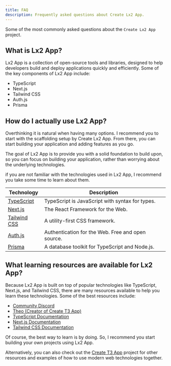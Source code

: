 ```yaml
---
title: FAQ
description: Frequently asked questions about Create Lx2 App.
---
```


Some of the most commonly asked questions about the `Create Lx2 App` project.

## What is Lx2 App?

Lx2 App is a collection of open-source tools and libraries, designed to help
developers build and deploy applications quickly and efficiently. Some of the
key components of Lx2 App include:

- TypeScript
- Next.js
- Tailwind CSS
- Auth.js
- Prisma

## How do I actually use Lx2 App?

Overthinking it is natural when having many options. I recommend you to start
with the scaffolding setup by Create Lx2 App. From there, you can start building
your application and adding features as you go.

The goal of Lx2 App is to provide you with a solid foundation to build upon, so
you can focus on building your application, rather than worrying about the
underlying technologies.

if you are not familiar with the technologies used in Lx2 App, I recommend you
take some time to learn about them.

| Technology                                    | Description                                       |
| --------------------------------------------- | ------------------------------------------------- |
| [TypeScript](https://www.typescriptlang.org/) | TypeScript is JavaScript with syntax for types.   |
| [Next.js](https://nextjs.org/)                | The React Framework for the Web.                  |
| [Tailwind CSS](https://tailwindcss.com/)      | A utility-first CSS framework.                    |
| [Auth.js](https://authjs.dev/)                | Authentication for the Web. Free and open source. |
| [Prisma](https://www.prisma.io/)              | A database toolkit for TypeScript and Node.js.    |

## What learning resources are available for Lx2 App?

Because Lx2 App is built on top of popular technologies like TypeScript,
Next.js, and Tailwind CSS, there are many resources available to help you learn
these technologies. Some of the best resources include:

- [Community Discord](https://tntstack.org/discord)
- [Theo (Creator of Create T3 App)](https://www.youtube.com/@t3dotgg)
- [TypeScript Documentation](https://www.typescriptlang.org/docs/)
- [Next.js Documentation](https://nextjs.org/docs)
- [Tailwind CSS Documentation](https://tailwindcss.com/docs)

Of course, the best way to learn is by doing. So, I recommend you start building
your own projects using Lx2 App.

Alternatively, you can also check out the [Create T3 App](https://create.t3.gg)
project for other resources and examples of how to use modern web technologies
together.
